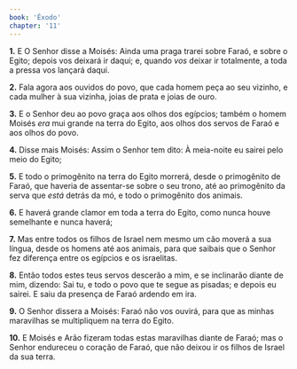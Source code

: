 ```yaml
---
book: 'Êxodo'
chapter: '11'
---
```


**1.** E O Senhor disse a Moisés: Ainda uma praga trarei sobre Faraó, e sobre o Egito; depois vos deixará ir daqui; e, quando *vos* deixar ir totalmente, a toda a pressa vos lançará daqui.

**2.** Fala agora aos ouvidos do povo, que cada homem peça ao seu vizinho, e cada mulher à sua vizinha, joias de prata e joias de ouro.

**3.** E o Senhor deu ao povo graça aos olhos dos egípcios; também o homem Moisés *era* mui grande na terra do Egito, aos olhos dos servos de Faraó e aos olhos do povo.

**4.** Disse mais Moisés: Assim o Senhor tem dito: À meia-noite eu sairei pelo meio do Egito;

**5.** E todo o primogênito na terra do Egito morrerá, desde o primogênito de Faraó, que haveria de assentar-se sobre o seu trono, até ao primogênito da serva que *está* detrás da mó, e todo o primogênito dos animais.

**6.** E haverá grande clamor em toda a terra do Egito, como nunca houve semelhante e nunca haverá;

**7.** Mas entre todos os filhos de Israel nem mesmo um cão moverá a sua língua, desde os homens até aos animais, para que saibais que o Senhor fez diferença entre os egípcios e os israelitas.

**8.** Então todos estes teus servos descerão a mim, e se inclinarão diante de mim, dizendo: Sai tu, e todo o povo que te segue as pisadas; e depois eu sairei. E saiu da presença de Faraó ardendo em ira.

**9.** O Senhor dissera a Moisés: Faraó não vos ouvirá, para que as minhas maravilhas se multipliquem na terra do Egito.

**10.** E Moisés e Arão fizeram todas estas maravilhas diante de Faraó; mas o Senhor endureceu o coração de Faraó, que não deixou ir os filhos de Israel da sua terra.